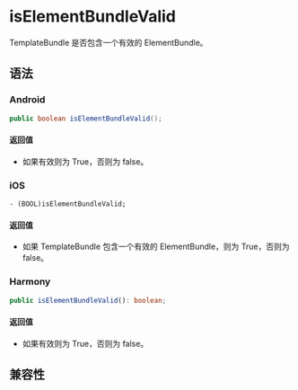# isElementBundleValid

TemplateBundle 是否包含一个有效的 ElementBundle。

## 语法

### Android

```java
public boolean isElementBundleValid();
```

#### 返回值

- 如果有效则为 True，否则为 false。

### iOS

```objc
- (BOOL)isElementBundleValid;
```

#### 返回值

- 如果 TemplateBundle 包含一个有效的 ElementBundle，则为 True，否则为 false。

### Harmony

```typescript
public isElementBundleValid(): boolean;
```

#### 返回值

- 如果有效则为 True，否则为 false。

## 兼容性


<LegacyCompatTable metadata="lynx-native-api/template-bundle/is-element-bundle-valid" />